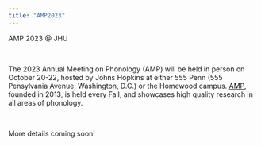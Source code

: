 ```yaml
---
title: "AMP2023"
---
```


AMP 2023 @ JHU

<br>

The 2023 Annual Meeting on Phonology (AMP) will be held in person on October 20-22, hosted by Johns Hopkins at either 555 Penn (555 Pensylvania Avenue, Washington, D.C.) or the Homewood campus. [AMP](https://blogs.umass.edu/amp-info/), founded in 2013, is held every Fall, and showcases high quality research in all areas of phonology.

<br>

More details coming soon!